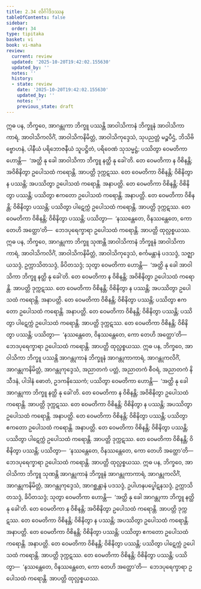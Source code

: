 ```yaml
---
title: 2.34 လိင်္ဂါဒိဒဿန
tableOfContents: false
sidebar:
  order: 34
type: tipitaka
basket: vi
book: vi-maha
review:
  current: review
  updated: '2025-10-20T19:42:02.155630'
  updated_by: ''
  notes: ''
  history:
  - state: review
    date: '2025-10-20T19:42:02.155630'
    updated_by: ''
    notes: ''
    previous_state: draft
---
```



<DynamicBreadcrumb />


<ReviewStatus review={frontmatter.review} showDetails={true} />

<HypothesisAnnotation frontmatter={frontmatter} />

<Division number="179" book="vi-maha" e="ch" v="3" p="185">

<Paragraph number="780" book="vi-maha">
ဣဓ ပန, ဘိက္ခဝေ, အာဂန္တုကာ ဘိက္ခူ ပဿန္တိ အာဝါသိကာနံ ဘိက္ခူနံ အာဝါသိကာကာရံ, အာဝါသိကလိင်္ဂံ, အာဝါသိကနိမိတ္တံ, အာဝါသိကုဒ္ဒေသံ, သုပညတ္တံ မဉ္စပီဌံ, ဘိသိဗိဗ္ဗောဟနံ, ပါနီယံ ပရိဘောဇနီယံ သူပဋ္ဌိတံ, ပရိဝေဏံ သုသမ္မဋ္ဌံ; ပဿိတွာ ဝေမတိကာ ဟောန္တိ—  ‘အတ္ထိ နု ခေါ အာဝါသိကာ ဘိက္ခူ နတ္ထိ နု ခေါ’တိ. တေ ဝေမတိကာ န ဝိစိနန္တိ; အဝိစိနိတွာ ဥပေါသထံ ကရောန္တိ. အာပတ္တိ ဒုက္ကဋဿ. တေ ဝေမတိကာ ဝိစိနန္တိ; ဝိစိနိတွာ န ပဿန္တိ; အပဿိတွာ ဥပေါသထံ ကရောန္တိ. အနာပတ္တိ. တေ ဝေမတိကာ ဝိစိနန္တိ; ဝိစိနိတွာ ပဿန္တိ; ပဿိတွာ ဧကတော ဥပေါသထံ ကရောန္တိ. အနာပတ္တိ. တေ ဝေမတိကာ ဝိစိနန္တိ; ဝိစိနိတွာ ပဿန္တိ; ပဿိတွာ ပါဋေက္ကံ ဥပေါသထံ ကရောန္တိ. အာပတ္တိ ဒုက္ကဋဿ. တေ ဝေမတိကာ ဝိစိနန္တိ; ဝိစိနိတွာ ပဿန္တိ; ပဿိတွာ—  ‘နဿန္တေတေ, ဝိနဿန္တေတေ, ကော တေဟိ အတ္ထော’တိ—  ဘေဒပုရေက္ခာရာ ဥပေါသထံ ကရောန္တိ. အာပတ္တိ ထုလ္လစ္စယဿ.
</Paragraph>

<Paragraph number="781" book="vi-maha">
ဣဓ ပန, ဘိက္ခဝေ, အာဂန္တုကာ ဘိက္ခူ သုဏန္တိ အာဝါသိကာနံ ဘိက္ခူနံ အာဝါသိကာကာရံ, အာဝါသိကလိင်္ဂံ, အာဝါသိကနိမိတ္တံ, အာဝါသိကုဒ္ဒေသံ, စင်္ကမန္တာနံ ပဒသဒ္ဒံ, သဇ္ဈာယသဒ္ဒံ, ဥက္ကာသိတသဒ္ဒံ, ခိပိတသဒ္ဒံ; သုတွာ ဝေမတိကာ ဟောန္တိ—  ‘အတ္ထိ နု ခေါ အာဝါသိကာ ဘိက္ခူ နတ္ထိ နု ခေါ’တိ. တေ ဝေမတိကာ န ဝိစိနန္တိ; အဝိစိနိတွာ ဥပေါသထံ ကရောန္တိ. အာပတ္တိ ဒုက္ကဋဿ. တေ ဝေမတိကာ ဝိစိနန္တိ; ဝိစိနိတွာ န ပဿန္တိ; အပဿိတွာ ဥပေါသထံ ကရောန္တိ. အနာပတ္တိ. တေ ဝေမတိကာ ဝိစိနန္တိ; ဝိစိနိတွာ ပဿန္တိ; ပဿိတွာ ဧကတော ဥပေါသထံ ကရောန္တိ. အနာပတ္တိ. တေ ဝေမတိကာ ဝိစိနန္တိ; ဝိစိနိတွာ ပဿန္တိ; ပဿိတွာ ပါဋေက္ကံ ဥပေါသထံ ကရောန္တိ. အာပတ္တိ ဒုက္ကဋဿ. တေ ဝေမတိကာ ဝိစိနန္တိ; ဝိစိနိတွာ ပဿန္တိ; ပဿိတွာ—  ‘နဿန္တေတေ, ဝိနဿန္တေတေ, ကော တေဟိ အတ္ထော’တိ—  ဘေဒပုရေက္ခာရာ ဥပေါသထံ ကရောန္တိ. အာပတ္တိ ထုလ္လစ္စယဿ.
</Paragraph>

<Paragraph number="782" book="vi-maha">
ဣဓ ပန, ဘိက္ခဝေ, အာဝါသိကာ ဘိက္ခူ ပဿန္တိ အာဂန္တုကာနံ ဘိက္ခူနံ အာဂန္တုကာကာရံ, အာဂန္တုကလိင်္ဂံ, အာဂန္တုကနိမိတ္တံ, အာဂန္တုကုဒ္ဒေသံ, အညာတကံ ပတ္တံ, အညာတကံ စီဝရံ, အညာတကံ နိသီဒနံ, ပါဒါနံ ဓောတံ, ဥဒကနိဿေကံ; ပဿိတွာ ဝေမတိကာ ဟောန္တိ—  ‘အတ္ထိ နု ခေါ အာဂန္တုကာ ဘိက္ခူ နတ္ထိ နု ခေါ’တိ. တေ ဝေမတိကာ န ဝိစိနန္တိ; အဝိစိနိတွာ ဥပေါသထံ ကရောန္တိ. အာပတ္တိ ဒုက္ကဋဿ. တေ ဝေမတိကာ ဝိစိနန္တိ; ဝိစိနိတွာ န ပဿန္တိ; အပဿိတွာ ဥပေါသထံ ကရောန္တိ. အနာပတ္တိ. တေ ဝေမတိကာ ဝိစိနန္တိ; ဝိစိနိတွာ ပဿန္တိ; ပဿိတွာ ဧကတော ဥပေါသထံ ကရောန္တိ. အနာပတ္တိ. တေ ဝေမတိကာ ဝိစိနန္တိ; ဝိစိနိတွာ ပဿန္တိ; ပဿိတွာ ပါဋေက္ကံ ဥပေါသထံ ကရောန္တိ. အာပတ္တိ ဒုက္ကဋဿ. တေ ဝေမတိကာ ဝိစိနန္တိ; ဝိစိနိတွာ ပဿန္တိ; ပဿိတွာ—  ‘နဿန္တေတေ, ဝိနဿန္တေတေ, ကော တေဟိ အတ္ထော’တိ—  ဘေဒပုရေက္ခာရာ ဥပေါသထံ ကရောန္တိ. အာပတ္တိ ထုလ္လစ္စယဿ.
</Paragraph>

<Paragraph number="783" book="vi-maha">
ဣဓ ပန, ဘိက္ခဝေ, အာဝါသိကာ ဘိက္ခူ သုဏန္တိ အာဂန္တုကာနံ ဘိက္ခူနံ အာဂန္တုကာကာရံ, အာဂန္တုကလိင်္ဂံ, အာဂန္တုကနိမိတ္တံ, အာဂန္တုကုဒ္ဒေသံ, အာဂစ္ဆန္တာနံ ပဒသဒ္ဒံ, ဥပါဟနပပ္ဖေါဋနသဒ္ဒံ, ဥက္ကာသိတသဒ္ဒံ, ခိပိတသဒ္ဒံ; သုတွာ ဝေမတိကာ ဟောန္တိ—  ‘အတ္ထိ နု ခေါ အာဂန္တုကာ ဘိက္ခူ နတ္ထိ နု ခေါ’တိ. တေ ဝေမတိကာ န ဝိစိနန္တိ; အဝိစိနိတွာ ဥပေါသထံ ကရောန္တိ. အာပတ္တိ ဒုက္ကဋဿ. တေ ဝေမတိကာ ဝိစိနန္တိ; ဝိစိနိတွာ န ပဿန္တိ; အပဿိတွာ ဥပေါသထံ ကရောန္တိ. အနာပတ္တိ. တေ ဝေမတိကာ ဝိစိနန္တိ; ဝိစိနိတွာ ပဿန္တိ; ပဿိတွာ ဧကတော ဥပေါသထံ ကရောန္တိ. အနာပတ္တိ. တေ ဝေမတိကာ ဝိစိနန္တိ; ဝိစိနိတွာ ပဿန္တိ; ပဿိတွာ ပါဋေက္ကံ ဥပေါသထံ ကရောန္တိ. အာပတ္တိ ဒုက္ကဋဿ. တေ ဝေမတိကာ ဝိစိနန္တိ; ဝိစိနိတွာ ပဿန္တိ; ပဿိတွာ—  ‘နဿန္တေတေ, ဝိနဿန္တေတေ, ကော တေဟိ အတ္ထော’တိ—  ဘေဒပုရေက္ခာရာ ဥပေါသထံ ကရောန္တိ. အာပတ္တိ ထုလ္လစ္စယဿ.
</Paragraph>
</Division>